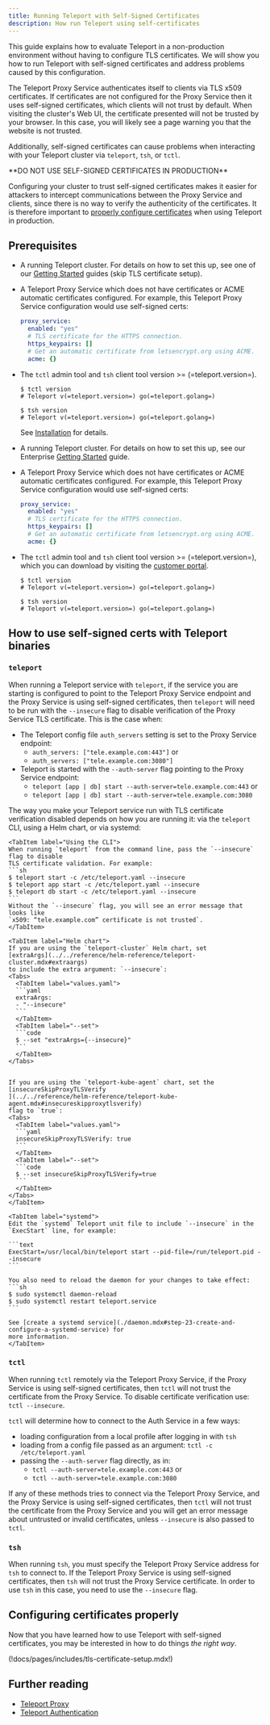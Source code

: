 ```yaml
---
title: Running Teleport with Self-Signed Certificates
description: How run Teleport using self-certificates
---
```


This guide explains how to evaluate Teleport in a
non-production environment without having to configure TLS certificates.
We will show you how to run Teleport with self-signed certificates and address
problems caused by this configuration.

The Teleport Proxy Service authenticates itself to clients via TLS x509 certificates.
If certificates are not configured for the Proxy Service then it uses self-signed certificates,
which clients will not trust by default.
When visiting the cluster's Web UI, the certificate presented will not be trusted by your browser. In this case, 
you will likely see a page warning you that the website is not trusted.

Additionally, self-signed certificates can cause problems when interacting with your Teleport cluster via
`teleport`, `tsh`, or `tctl`.

<Notice type="warning" title="DO NOT USE THIS IN PRODUCTION">
  **DO NOT USE SELF-SIGNED CERTIFICATES IN PRODUCTION**

  Configuring your cluster to trust self-signed certificates
  makes it easier for attackers to intercept communications
  between the Proxy Service and clients, since there is no
  way to verify the authenticity of the certificates.
  It is therefore important to [properly configure certificates](#configuring-certificates-properly)
  when using Teleport in production.
</Notice>

## Prerequisites

<Tabs>
<TabItem scope={["oss"]} label="Open Source">

- A running Teleport cluster. For details on how to set this up, see one of our
  [Getting Started](/docs/getting-started) guides (skip TLS certificate setup).

- A Teleport Proxy Service which does not have certificates or ACME automatic certificates configured.
For example, this Teleport Proxy Service configuration would use self-signed certs:

  ```yaml
  proxy_service:
    enabled: "yes"
    # TLS certificate for the HTTPS connection.
    https_keypairs: []
    # Get an automatic certificate from letsencrypt.org using ACME.
    acme: {}
  ```

- The `tctl` admin tool and `tsh` client tool version >= (=teleport.version=).

  ```code
  $ tctl version
  # Teleport v(=teleport.version=) go(=teleport.golang=)

  $ tsh version
  # Teleport v(=teleport.version=) go(=teleport.golang=)
  ```

  See [Installation](/docs/installation.mdx) for details.

</TabItem>
<TabItem
  scope={["enterprise"]} label="Enterprise">

- A running Teleport cluster. For details on how to set this up, see our Enterprise
  [Getting Started](/docs/enterprise/getting-started) guide.

- A Teleport Proxy Service which does not have certificates or ACME automatic certificates configured.
For example, this Teleport Proxy Service configuration would use self-signed certs:

  ```yaml
  proxy_service:
    enabled: "yes"
    # TLS certificate for the HTTPS connection.
    https_keypairs: []
    # Get an automatic certificate from letsencrypt.org using ACME.
    acme: {}
  ```

- The `tctl` admin tool and `tsh` client tool version >= (=teleport.version=),
  which you can download by visiting the
  [customer portal](https://dashboard.gravitational.com/web/login).

  ```code
  $ tctl version
  # Teleport v(=teleport.version=) go(=teleport.golang=)
  
  $ tsh version
  # Teleport v(=teleport.version=) go(=teleport.golang=)
  ```

</TabItem>
</Tabs>

## How to use self-signed certs with Teleport binaries

### `teleport`

When running a Teleport service with `teleport`, if the service you are starting is configured to point to
the Teleport Proxy Service endpoint and the Proxy Service is using self-signed certificates, then `teleport` will need
to be run with the `--insecure` flag to disable verification of the
Proxy Service TLS certificate. This is the case when:
- The Teleport config file `auth_servers` setting is set to the Proxy Service endpoint:
  - `auth_servers: ["tele.example.com:443"]` or
  - `auth_servers: ["tele.example.com:3080"]`
- Teleport is started with the `--auth-server` flag pointing to the Proxy Service endpoint:
  - `teleport [app | db] start --auth-server=tele.example.com:443` or
  - `teleport [app | db] start --auth-server=tele.example.com:3080`

The way you make your Teleport service run with TLS certificate verification disabled depends on how you are
running it: via the `teleport` CLI, using a Helm chart, or via systemd:
<Tabs>

    <TabItem label="Using the CLI">
    When running `teleport` from the command line, pass the `--insecure` flag to disable
    TLS certificate validation. For example:
    ```sh
    $ teleport start -c /etc/teleport.yaml --insecure
    $ teleport app start -c /etc/teleport.yaml --insecure
    $ teleport db start -c /etc/teleport.yaml --insecure
    ```
    Without the `--insecure` flag, you will see an error message that looks like
    `x509: “tele.example.com” certificate is not trusted`.
    </TabItem>

    <TabItem label="Helm chart">
    If you are using the `teleport-cluster` Helm chart, set
    [extraArgs](../../reference/helm-reference/teleport-cluster.mdx#extraargs)
    to include the extra argument: `--insecure`:
    <Tabs>
      <TabItem label="values.yaml">
      ```yaml
      extraArgs:
      - "--insecure"
      ```
      </TabItem>
      <TabItem label="--set">
      ```code
      $ --set "extraArgs={--insecure}"
      ```
      </TabItem>
    </Tabs>
    
    
    If you are using the `teleport-kube-agent` chart, set the 
    [insecureSkipProxyTLSVerify
    ](../../reference/helm-reference/teleport-kube-agent.mdx#insecureskipproxytlsverify)
    flag to `true`:
    <Tabs>
      <TabItem label="values.yaml">
      ```yaml
      insecureSkipProxyTLSVerify: true
      ```
      </TabItem>
      <TabItem label="--set">
      ```code
      $ --set insecureSkipProxyTLSVerify=true
      ```
      </TabItem>
    </Tabs>
    </TabItem>

    <TabItem label="systemd">
    Edit the `systemd` Teleport unit file to include `--insecure` in the `ExecStart` line, for example:
    
    ```text
    ExecStart=/usr/local/bin/teleport start --pid-file=/run/teleport.pid --insecure
    ```
    
    You also need to reload the daemon for your changes to take effect:
    ```sh
    $ sudo systemctl daemon-reload
    $ sudo systemctl restart teleport.service
    ```
    
    See [create a systemd service](./daemon.mdx#step-23-create-and-configure-a-systemd-service) for
    more information.
    </TabItem>

</Tabs>

### `tctl`
When running `tctl` remotely via the Teleport Proxy Service, if the Proxy Service is using self-signed 
certificates, then `tctl` will not trust the certificate from the Proxy Service.
To disable certificate verification use:
`tctl --insecure`.

`tctl` will determine how to connect to the Auth Service in a few ways:
- loading configuration from a local profile after logging in with `tsh`
- loading from a config file passed as an argument: `tctl -c /etc/teleport.yaml`
- passing the `--auth-server` flag directly, as in:
  - `tctl --auth-server=tele.example.com:443` or
  - `tctl --auth-server=tele.example.com:3080`

If any of these methods tries to connect via the Teleport Proxy Service, and the Proxy Service is using 
self-signed certificates, then `tctl` will not trust the certificate from the Proxy Service and you will get an
error message about
untrusted or invalid certificates, unless `--insecure` is also passed to `tctl`.

### `tsh`
When running `tsh`, you must specify the Teleport Proxy Service address for `tsh` to connect to.
If the Teleport Proxy Service is using self-signed certificates, then `tsh` will not trust the Proxy Service 
certificate.
In order to use `tsh` in this case, you need to use the `--insecure` flag.

## Configuring certificates properly

Now that you have learned how to use Teleport with self-signed certificates, you may be interested in how to do 
things *the right way*.

(!docs/pages/includes/tls-certificate-setup.mdx!)

## Further reading

- [Teleport Proxy](../../architecture/proxy.mdx)
- [Teleport Authentication](../../architecture/authentication.mdx)

